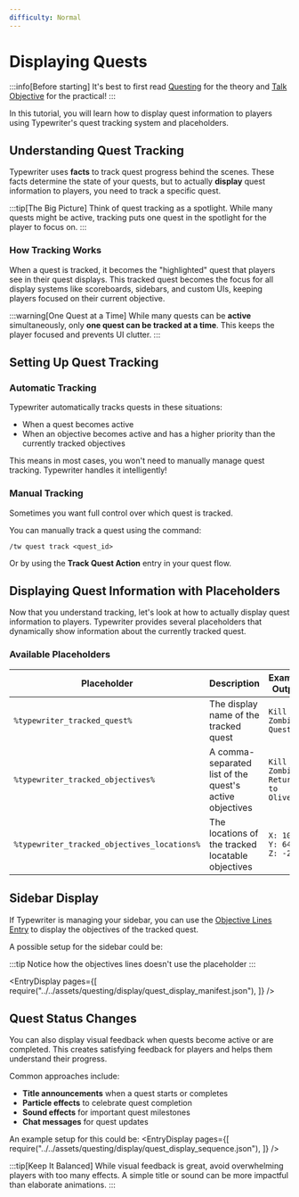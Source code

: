 ```yaml
---
difficulty: Normal
---
```



# Displaying Quests
:::info[Before starting]
It's best to first read [Questing](./index.mdx) for the theory and [Talk Objective](./01-talk-objective.mdx) for the practical!
:::

In this tutorial, you will learn how to display quest information to players using Typewriter's quest tracking system and placeholders.


## Understanding Quest Tracking
Typewriter uses **facts** to track quest progress behind the scenes. These facts determine the state of your quests, but to actually **display** quest information to players, you need to track a specific quest.

:::tip[The Big Picture]
Think of quest tracking as a spotlight. While many quests might be active, tracking puts one quest in the spotlight for the player to focus on.
:::

### How Tracking Works
When a quest is tracked, it becomes the "highlighted" quest that players see in their quest displays. This tracked quest becomes the focus for all display systems like scoreboards, sidebars, and custom UIs, keeping players focused on their current objective.


:::warning[One Quest at a Time]
While many quests can be **active** simultaneously, only **one quest can be tracked at a time**. This keeps the player focused and prevents UI clutter.
:::

## Setting Up Quest Tracking

### Automatic Tracking
Typewriter automatically tracks quests in these situations:
- When a quest becomes active
- When an objective becomes active and has a higher priority than the currently tracked objectives

This means in most cases, you won't need to manually manage quest tracking. Typewriter handles it intelligently!


### Manual Tracking
Sometimes you want full control over which quest is tracked.

You can manually track a quest using the command:
```
/tw quest track <quest_id>
```
Or by using the **Track Quest Action** entry in your quest flow.

<EntrySearch entryName="track_quest" />

## Displaying Quest Information with Placeholders

Now that you understand tracking, let's look at how to actually display quest information to players. Typewriter provides several placeholders that dynamically show information about the currently tracked quest.

### Available Placeholders

| Placeholder | Description | Example Output |
|-------------|-------------|----------------|
| `%typewriter_tracked_quest%` | The display name of the tracked quest | `Kill Zombie Quest` |
| `%typewriter_tracked_objectives%` | A comma-separated list of the quest's active objectives | `Kill 2 Zombies, Return to Oliver` |
| `%typewriter_tracked_objectives_locations%` | The locations of the tracked locatable objectives | `X: 100, Y: 64, Z: -200` |

## Sidebar Display

If Typewriter is managing your sidebar, you can use the [Objective Lines Entry](../../../adapters/BasicAdapter/entries/quest/objective_lines.mdx) to display the objectives of the tracked quest.

A possible setup for the sidebar could be:

:::tip
Notice how the objectives lines doesn't use the placeholder
:::

<EntryDisplay pages={[
    require("../../assets/questing/display/quest_display_manifest.json"),
]} />

## Quest Status Changes

You can also display visual feedback when quests become active or are completed. This creates satisfying feedback for players and helps them understand their progress.

Common approaches include:
- **Title announcements** when a quest starts or completes
- **Particle effects** to celebrate quest completion
- **Sound effects** for important quest milestones
- **Chat messages** for quest updates

An example setup for this could be:
<EntryDisplay pages={[
    require("../../assets/questing/display/quest_display_sequence.json"),
]} />

:::tip[Keep It Balanced]
While visual feedback is great, avoid overwhelming players with too many effects. A simple title or sound can be more impactful than elaborate animations.
:::